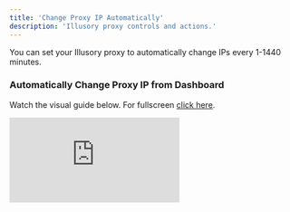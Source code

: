 ```yaml
---
title: 'Change Proxy IP Automatically'
description: 'Illusory proxy controls and actions.'
---
```


You can set your Illusory proxy to automatically change IPs every 1-1440 minutes.


### Automatically Change Proxy IP from Dashboard

Watch the visual guide below. For fullscreen [click here](https://app.arcade.software/share/jYZnICaSXzwMY8t6p2gB).

<div style={{
  position: 'relative',
  paddingBottom: 'calc(62.5% + 41px)',
  height: '0'
  }}>
<iframe
  src="https://demo.arcade.software/jYZnICaSXzwMY8t6p2gB?embed"
  title="Change Proxy IP"
  frameborder="0"
  loading="lazy"
  allowfullscreen
  webkitallowfullscreen
  mozallowfullscreen
  style={{
    background: '#000000',
    width: '100%',
    height: '100%',
    position: 'absolute',
    top: '0',
    left: '0',
    colorScheme: 'none'
  }}></iframe>
</div>
